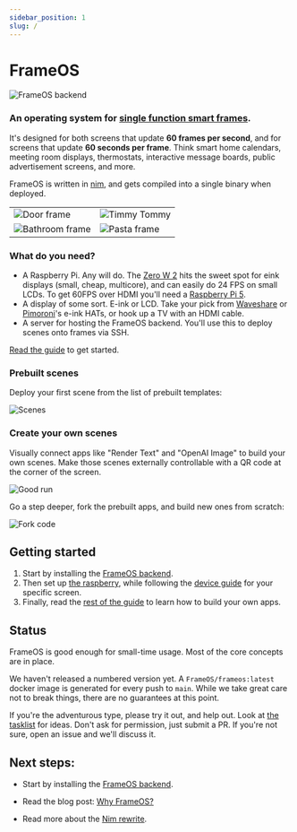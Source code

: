 ```yaml
---
sidebar_position: 1
slug: /
---
```


# FrameOS 

![FrameOS backend](./guide/_img2/frameos-backend.gif)

### An operating system for <u>single function smart frames</u>. 

It's designed for both screens that update **60 frames per second**, and for screens that update **60 seconds per frame**.
Think smart home calendars, meeting room displays, thermostats, interactive message boards, public advertisement screens, and more. 

FrameOS is written in [nim](https://nim-lang.org/), and gets compiled into a single binary when deployed.

|  |  |
|---|---|
| ![Door frame](./_img/ukseraam.jpg) |![Timmy Tommy](./_img/timmy-tommy.jpg) |
|![Bathroom frame](./_img/frame-bathroom.jpg) | ![Pasta frame](./_img/phone-pasta-2.jpg) |

### What do you need?

- A Raspberry Pi. Any will do. The [Zero W 2](https://www.raspberrypi.com/products/raspberry-pi-zero-2-w/) hits the sweet spot for eink displays (small, cheap, multicore), and can easily do 24 FPS on small LCDs. To get 60FPS over HDMI you'll need a [Raspberry Pi 5](https://www.raspberrypi.com/products/raspberry-pi-5/).
- A display of some sort. E-ink or LCD. Take your pick from [Waveshare](https://www.waveshare.com/product/displays/e-paper/epaper-1.htm) or 
[Pimoroni](https://shop.pimoroni.com/collections/displays)'s e-ink HATs, or hook up a TV with an HDMI cable. 
- A server for hosting the FrameOS backend. You'll use this to deploy scenes onto frames via SSH. 

[Read the guide](/guide/backend) to get started.

### Prebuilt scenes

Deploy your first scene from the list of prebuilt templates:

![Scenes](./_img/sample-scenes.png)

### Create your own scenes

Visually connect apps like "Render Text" and "OpenAI Image" to build your own scenes. 
Make those scenes externally controllable with a QR code at the corner of the screen.

![Good run](./_img/good-run.png)

Go a step deeper, fork the prebuilt apps, and build new ones from scratch:

![Fork code](./_img/fork-openai.png)

## Getting started

1. Start by installing the [FrameOS backend](/guide/backend).
2. Then set up [the raspberry](/guide/raspberry), while following the [device guide](/devices) for your specific screen.
3. Finally, read the [rest of the guide](/guide/using) to learn how to build your own apps.

## Status

FrameOS is good enough for small-time usage. Most of the core concepts are in place.

We haven't released a numbered version yet. A `FrameOS/frameos:latest` docker image is generated for every push to `main`. While we take great care not to break things, there are no guarantees at this point.

If you're the adventurous type, please try it out, and help out. Look at [the tasklist](https://github.com/FrameOS/frameos/issues/1) for ideas. Don't ask for permission, just submit a PR. If you're not sure, open an issue and we'll discuss it.

## Next steps:

- Start by installing the [FrameOS backend](/guide/backend).

- Read the blog post: [Why FrameOS?](/blog/why-frameos)

- Read more about the [Nim rewrite](/blog/nim-rewrite).
